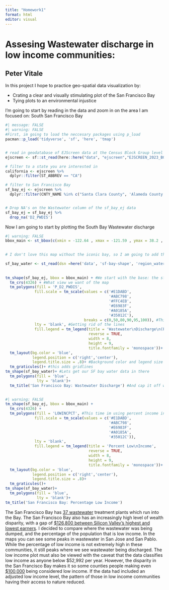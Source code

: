 ```yaml
---
title: "Homework1"
format: html
editor: visual
---
```


# Assesing Wastewater discharge in low income communities:

## Peter Vitale

In this project I hope to practice geo-spatial data visualization by:

-   Crating a clear and visually stimulating plot of the San Francisco Bay
-   Tying plots to an environmental injustice

I'm going to start by reading in the data and zoom in on the area I am focused on: South San Francisco Bay

```r
#| message: FALSE
#| warning: FALSE
#First, im going to load the neccesary packages using p_load
pacman::p_load('tidyverse', 'sf', 'here', 'tmap')


# read in geodatabase of EJScreen data at the Census Block Group level
ejscreen <- sf::st_read(here::here("data", "ejscreen","EJSCREEN_2023_BG_StatePct_with_AS_CNMI_GU_VI.gdb")) 

# filter to a state you are interested in
california <- ejscreen %>%
  dplyr::filter(ST_ABBREV == "CA") 

# filter to San Francisco Bay 
sf_bay_ej <- ejscreen %>%
  dplyr::filter(CNTY_NAME %in% c("Santa Clara County", 'Alameda County', 'Contra Costa County' , 'Marin County', 'Napa County', 'San Francisco County' , 'San Mateo County', 'Solano County', 'Sonoma County'))


# Drop NA's on the Wastewater column of the sf_bay_ej data
sf_bay_ej = sf_bay_ej %>% 
  drop_na('D2_PWDIS')


```

Now I am going to start by plotting the South Bay Wastewater discharge 

```r
#| warning: FALSE
bbox_main <- st_bbox(c(xmin = -122.64 , xmax = -121.59 , ymax = 38.2 , ymin = 37.19), crs = 4326) # This sets the bounding box and crs which aid in the view of the San Francisco Bay 
		

# I don't love this map without the iconic bay, so I am going to add the water

sf_bay_water <- st_read(dsn =here('data', 'sf-bay-shape', 'region_water_area.shp'))
  
  
tm_shape(sf_bay_ej, bbox = bbox_main) + #We start with the base: the sf bay 
  tm_crs(4326) + #What view we want of the map 
  tm_polygons(fill = 'P_D2_PWDIS',
             fill.scale = tm_scale(values = c('#E1DABD',
                                              '#ABC798',
                                              '#FFC4EB',
                                              '#E6983F',
                                              '#A0185A',
                                              '#35012C'),
                                   breaks = c(0,50,80,90,95,100)), #This sets up my wastewater color scale and fills in the percentiles of wastewaters
             lty = 'blank', #Getting rid of the lines
             fill.legend = tm_legend(title = 'Wastewater\nDischarge\n(Percentile)', 
                                     reverse = TRUE, 
                                     width = 8,
                                     height = 9,
                                     title.fontfamily = 'monospace'))+ #Legend formatting
  tm_layout(bg.color = 'blue',
            legend.position = c('right','center'),
            legend.title.size = .8)+ #Background color and legend size + position
  tm_graticules()+ #this adds gridlines
tm_shape(sf_bay_water)+ #Lets get our SF bay water data in there
  tm_polygons(fill = 'blue',
              lty = 'blank')+
  tm_title('San Francisco Bay: Wastewater Discharge') #And cap it off with a title
  
```

```r
#| warning: FALSE
tm_shape(sf_bay_ej, bbox = bbox_main) + 
  tm_crs(4326) +
  tm_polygons(fill = 'LOWINCPCT', #This time im using percent income instead of wastewater
             fill.scale = tm_scale(values = c('#E1DABD',
                                              '#ABC798',
                                              '#E6983F',
                                              '#A0185A',
                                              '#35012C')),
             lty = 'blank',
             fill.legend = tm_legend(title = 'Percent Low\nIncome', 
                                     reverse = TRUE,
                                     width = 8,
                                     height = 9,
                                     title.fontfamily = 'monospace'))+
  tm_layout(bg.color = 'blue',
            legend.position = c('right','center'),
            legend.title.size = .8)+
  tm_graticules()+
tm_shape(sf_bay_water)+
  tm_polygons(fill = 'blue',
              lty = 'blank')+
tm_title('San Francisco Bay: Percentage Low Income')
```

The San Francisco Bay has [37 wastewater](https://www.sfpuc.gov/about-us/our-systems/sewer-system) treatment plants which run into the Bay. The San Francisco Bay also has an increasingly high level of wealth disparity, with a gap of [$126,800 between Silicon Valley’s highest and lowest earners](https://www.kron4.com/news/bay-area/silicon-valley-income-inequality/). I decided to compare where the wastewater was being dumped, and the percentage of the population that is low income. In the maps you can see some peaks in wastewater in San Jose and San Pablo. While the percentage of low income is not extremely high in these communities, it still peaks where we see wastewater being discharged. The low income plot must also be viewed with the caveat that the data classifies low income as anyone below \$52,992 per year. However, the disparity in the San Francisco Bay makes it so some counties people making even [\$100,000](https://www.ktvu.com/news/all-bay-area-counties-earning-six-figures-can-still-be-considered-low-income) being considered low income. If the data had included an adjusted low income level, the pattern of those in low income communities having their access to nature reduced. 